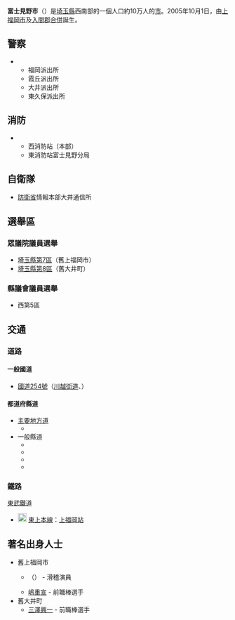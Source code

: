 {{日本都市|
自治體名=富士見野市|
圖像=[[File:長宮氷川神社.JPG|240px]]|
圖像說明=[[長宮冰川神社|長宮冰川神社]]（長宮冰川[[明神|明神]]社）|
市章=[[File:Emblem_of_Fujimino,_Saitama.svg|100px]]|
日文原名=ふじみ野市|
平假名=ふじみのし|
羅馬字拼音=Fujimino-shi|
都道府縣=埼玉縣|
支廳=|
編號=11245-3|
面積=14.67|
邊界未定=|
人口=|
統計時間= |
自治體=[[川越市|川越市]]、[[富士見市|富士見市]]、[[入間郡|入間郡]][[三芳町|三芳町]]|
樹=|
花=|
鳥=|
其他象徵物=|
其他象徵=|
郵遞區號=356-8501|
所在地=富士見野市福岡一丁目1番1号|
電話號碼=49-261-2611|
外部連結=http://www.city.fujimino.saitama.jp/ |
經度=|
緯度=|
地圖=|
註記= |
}}
'''富士見野市'''（{{jpn|j=ふじみ野市|hg=ふじみのし|rm=Fujimino shi|f=y}}）是[[埼玉縣|埼玉縣]]西南部的一個人口約10万人的[[市|市]]。2005年10月1日，由[[上福岡市|上福岡市]]及[[入間郡|入間郡]]{{link-ja|大井町 (埼玉縣)|大井町 (埼玉県)|大井町}}[[市町村合併|合併]]誕生。

== 警察 ==
* {{link-ja|埼玉縣警察|埼玉県警察}}{{link-ja|東入間警察署|東入間警察署}}
** 福岡派出所
** 霞丘派出所
** 大井派出所
** 東久保派出所

== 消防 ==
* {{link-ja|入間東部地區消防工會|入間東部地区消防組合}}
** 西消防站（本部）
** 東消防站富士見野分局

== 自衛隊 ==
* [[防衛省|防衛省]]情報本部大井通信所

== 選舉區 ==
=== 眾議院議員選舉 ===
* [[埼玉縣第7區|埼玉縣第7區]]（舊上福岡市）
* [[埼玉縣第8區|埼玉縣第8區]]（舊大井町）

=== 縣議會議員選舉 ===
* 西第5區

== 交通 ==
=== 道路 ===
==== 一般國道 ====
* [[國道254號|國道254號]]（[[川越街道|川越街道]]、{{link-ja|富士見川越繞道|富士見川越バイパス}}）

==== 都道府縣道 ====
* [[主要地方道|主要地方道]]
** {{link-ja|埼玉縣道56號埼玉富士見野所澤線|埼玉県道56号さいたまふじみ野所沢線}}
* 一般縣道
** {{link-ja|埼玉縣道266號富士見野朝霞線|埼玉県道266号ふじみ野朝霞線}}
** {{link-ja|埼玉縣道163號狭山富士見野線|埼玉県道163号狭山ふじみ野線}}
** {{link-ja|埼玉縣道272號東大久保富士見野線|埼玉県道272号東大久保ふじみ野線}}
** {{link-ja|埼玉縣道335號並木川崎線|埼玉県道335号並木川崎線}}

=== 鐵路 ===
; [[東武鐵道|東武鐵道]]
* [[File:Tobu_Tojo_Line_(TJ)_symbol.svg|20px]] [[東上本線|東上本線]]：[[上福岡站|上福岡站]]

== 著名出身人士 ==
* 舊上福岡市
** {{link-ja|太田光|太田光}}（{{link-ja|爆笑問題|爆笑問題}}） - 滑稽演員
** [[嶋重宣|嶋重宣]] - 前職棒選手
* 舊大井町
** [[三澤興一|三澤興一]] - 前職棒選手

{{埼玉縣}}
{{japan-geo-stub}}